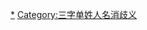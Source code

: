 {{Catnav|消歧義|三字消歧義|三字人名消歧義}}
{{CategoryTOC}}
{{DEFAULTSORT:X}}
[[Category:徐姓|*]]
[[Category:三字单姓人名消歧义|Category:三字单姓人名消歧义]]